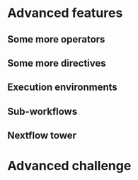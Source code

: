 # Advanced features

## Some more operators

## Some more directives

## Execution environments

## Sub-workflows

## Nextflow tower

# Advanced challenge
